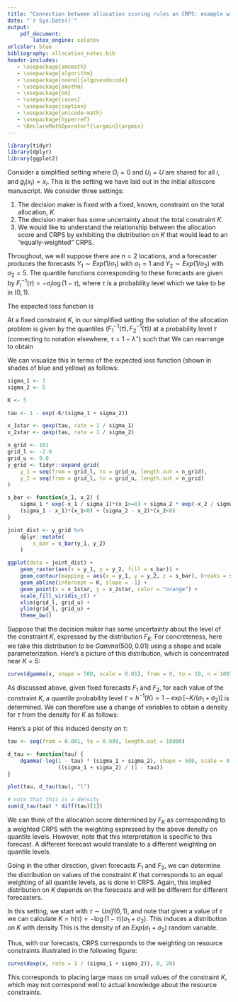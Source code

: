 ```yaml
---
title: "Connection between allocation scoring rules an CRPS: example with exponential forecasts"
date: "`r Sys.Date()`"
output: 
    pdf_document:
        latex_engine: xelatex
urlcolor: blue
bibliography: allocation_notes.bib 
header-includes:
   - \usepackage{amsmath}
   - \usepackage{algorithm}
   - \usepackage[noend]{algpseudocode}
   - \usepackage{amsthm}
   - \usepackage{bm}
   - \usepackage{cases}
   - \usepackage{caption}
   - \usepackage{unicode-math}
   - \usepackage{hyperref}
   - \DeclareMathOperator*{\argmin}{argmin}
---
```


\newcommand{\sbar}{\overline{s}}

```r
library(tidyr)
library(dplyr)
library(ggplot2)
```

Consider a simplified setting where $O_i = 0$ and $U_i = U$ are shared for all $i$, and $g_i(x_i) = x_i$. This is the setting we have laid out in the initial alloscore manuscript. We consider three settings:

 1. The decision maker is fixed with a fixed, known, constraint on the total allocation, $K$.
 2. The decision maker has some uncertainty about the total constraint $K$.
 3. We would like to understand the relationship between the allocation score and CRPS by exhibiting the distribution on $K$ that would lead to an "equally-weighted" CRPS.

Throughout, we will suppose there are $n = 2$ locations, and a forecaster produces the forecasts $Y_1 \sim Exp(1/\sigma_1)$ with $\sigma_1 = 1$ and $Y_2 \sim Exp(1 / \sigma_2)$ with $\sigma_2 = 5$. The quantile functions corresponding to these forecasts are given by $F_i^{-1}(\tau) = -\sigma_i \log(1 - \tau)$, where $\tau$ is a probability level which we take to be in $(0, 1)$.

The expected loss function is
\begin{equation*}
\bar{s}_F(\mathbf{x}) = \sum_{i=1}^2 \mathbb{1}\{x_i < 0\}(\sigma - x_i) + \mathbb{1}\{0 \leq x_i\}\sigma e^{-x_i/\sigma}.
\end{equation*}

\section{Fixed $K$}

At a fixed constraint $K$, in our simplified setting the solution of the allocation problem is given by the quantiles $(F_1^{-1}(\tau), F_2^{-1}(\tau))$ at a probability level $\tau$ (connecting to notation elsewhere, $\tau = 1 - \lambda^\star$) such that
\begin{align*}
K &= F_1^{-1}(\tau) + F_2^{-1}(\tau) \\
  &= -\log(1 - \tau) (\sigma_1 + \sigma_2) \\
  &= h(\tau)
\end{align*}
We can rearrange to obtain
\begin{equation}
\tau = h^{-1}(K) = 1 - \exp[-K/(\sigma_1 + \sigma_2)]. \label{eqn:tau_fn_K}
\end{equation}

We can visualize this in terms of the expected loss function (shown in shades of blue and yellow) as follows:

```r
sigma_1 <- 1
sigma_2 <- 5

K <- 5

tau <- 1 - exp(-K/(sigma_1 + sigma_2))

x_1star <- qexp(tau, rate = 1 / sigma_1)
x_2star <- qexp(tau, rate = 1 / sigma_2)

n_grid <- 101
grid_l <- -2.0
grid_u <- 9.0
y_grid <- tidyr::expand_grid(
    y_1 = seq(from = grid_l, to = grid_u, length.out = n_grid),
    y_2 = seq(from = grid_l, to = grid_u, length.out = n_grid)
)

s_bar <- function(x_1, x_2) {
    sigma_1 * exp(-x_1 / sigma_1)*(x_1>=0) + sigma_2 * exp(-x_2 / sigma_2)*(x_2>=0) +
    (sigma_1 - x_1)*(x_1<0) + (sigma_2 - x_2)*(x_2<0) 
}

joint_dist <- y_grid %>%
    dplyr::mutate(
        s_bar = s_bar(y_1, y_2)
    )

ggplot(data = joint_dist) +
    geom_raster(aes(x = y_1, y = y_2, fill = s_bar)) +
    geom_contour(mapping = aes(x = y_1, y = y_2, z = s_bar), breaks = s_bar(x_1star, x_2star)%%1 + seq(0, 10, by = .5)) +
    geom_abline(intercept = K, slope = -1) +
    geom_point(x = x_1star, y = x_2star, color = "orange") +
    scale_fill_viridis_c() +
    xlim(grid_l, grid_u) +
    ylim(grid_l, grid_u) +
    theme_bw()
```


\section{Obtaining the CRPS weighting associated with a distribution on $K$}

Suppose that the decision maker has some uncertainty about the level of the constraint $K$, expressed by the distribution $F_K$.  For concreteness, here we take this distribution to be $Gamma(500, 0.01)$ using a shape and scale parameterization. Here's a picture of this distribution, which is concentrated near $K = 5$:

```r
curve(dgamma(x, shape = 500, scale = 0.01), from = 0, to = 10, n = 1001)
```

As discussed above, given fixed forecasts $F_1$ and $F_2$, for each value of the constraint $K$, a quantile probability level $\tau = h^{-1}(K) = 1 - \exp[-K/(\sigma_1 + \sigma_2)]$ is determined. We can therefore use a change of variables to obtain a density for $\tau$ from the density for $K$ as follows:

\begin{align*}
f_T(\tau) &= f_{K}(h(\tau)) \left\vert \frac{d}{d\tau} h(\tau) \right\vert \\
&= f_{K}(-\log(1 - \tau) (\sigma_1 + \sigma_2)) \frac{(\sigma_1 + \sigma_2)}{1 - \tau} \\
\end{align*}

Here's a plot of this induced density on $\tau$:

```r
tau <- seq(from = 0.001, to = 0.999, length.out = 10000)

d_tau <- function(tau) {
    dgamma(-log(1 - tau) * (sigma_1 + sigma_2), shape = 500, scale = 0.01) *
                ((sigma_1 + sigma_2) / (1 - tau))
}

plot(tau, d_tau(tau), "l")

# note that this is a density
sum(d_tau(tau) * diff(tau)[1])
```

We can think of the allocation score determined by $F_K$ as corresponding to a weighted CRPS with the weighting expressed by the above density on quantile levels. However, note that this interpretation is specific to this forecast. A different forecast would translate to a different weighting on quantile levels.

\section{Reproducing equally weighted CRPS}

Going in the other direction, given forecasts $F_1$ and $F_2$, we can determine the distribution on values of the constraint $K$ that corresponds to an equal weighting of all quantile levels, as is done in CRPS.  Again, this implied distribution on $K$ depends on the forecasts and will be different for different forecasters.

In this setting, we start with $\tau \sim Unif(0, 1)$, and note that given a value of $\tau$ we can calculate $K = h(\tau) = -\log(1 - \tau) (\sigma_1 + \sigma_2)$. This induces a distribution on $K$ with density
\begin{align*}
f_K(K) &= f_{T}(h^{-1}(K)) \left\vert \frac{d}{dK} h^{-1}(K) \right\vert \\
&= 1 \cdot (\sigma_1 + \sigma_2)^{-1} \exp[-K/(\sigma_1 + \sigma_2)]
\end{align*}
This is the density of an $Exp(\sigma_1 + \sigma_2)$ random variable.

Thus, with our forecasts, CRPS corresponds to the weighting on resource constraints illustrated in the following figure:

```r
curve(dexp(x, rate = 1 / (sigma_1 + sigma_2)), 0, 20)
```

This corresponds to placing large mass on small values of the constraint $K$, which may not correspond well to actual knowledge about the resource constraints.
